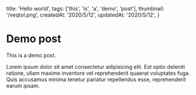 
  title: 'Hello world',
  tags: ['this', 'is', 'a', 'demo', 'post'],
  thumbnail: '/veqtol.png',
  createdAt: '2020/5/12',
  updatedAt: '2020/5/12',
}


# Demo post

This is a demo post.

Lorem ipsum dolor sit amet consectetur adipisicing elit. Est optio deleniti ratione, ullam maxime inventore vel reprehenderit quaerat voluptates fuga. Quis accusamus minima tenetur pariatur repellendus esse, reprehenderit earum ipsam.
